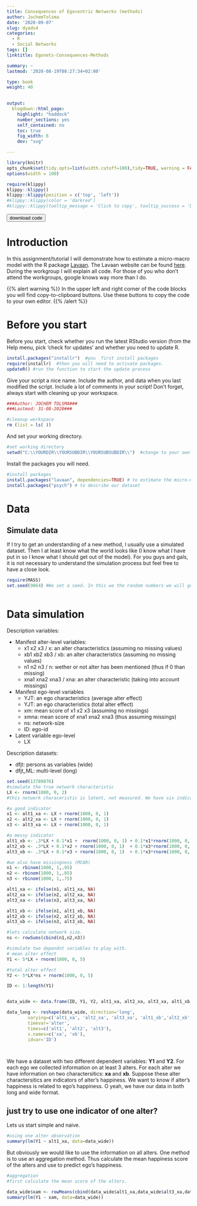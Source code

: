 ```yaml
---
title: Consequences of Egocentric Networks (methods)
author: JochemTolsma
date: '2020-09-07'
slug: dyads4
categories:
  - R
  - Social Networks
tags: []
linktitle: Egonets-Consequences-Methods

summary: ~
lastmod: '2020-08-19T08:27:34+02:00'

type: book
weight: 40

 
output:
  blogdown::html_page:
    highlight: "haddock"
    number_sections: yes
    self_contained: no
    toc: true
    fig_width: 6
    dev: "svg"

---
```



<!--set global settings--> 
```r
library(knitr)
opts_chunk$set(tidy.opts=list(width.cutoff=100),tidy=TRUE, warning = FALSE, message = FALSE, cache=TRUE, attr.source = ".numberLines")
options(width = 100)
```


<!--copy to clipboard-->
```r
require(klippy)
klippy::klippy()
klippy::klippy(position = c('top', 'left'))
#klippy::klippy(color = 'darkred')
#klippy::klippy(tooltip_message = 'Click to copy', tooltip_success = 'Done')
```
<!---
https://www.w3schools.com/w3css/w3css_buttons.asp
https://www.freecodecamp.org/news/a-quick-guide-to-styling-buttons-using-css-f64d4f96337f/
--->

<button onclick="window.location.href='static/index.Rmd';">download code</button>


# Introduction

In this assignment/tutorial I will demonstrate how to estimate a micro-macro model with the R package [Lavaan](https://cran.r-project.org/package=lavaan). The Lavaan website can be found [here](https://www.lavaan.ugent.be/). During the workgroup I will explain all code. For those of you who don't attend the workgroups, google knows way more than I do. 

{{% alert warning %}}
In the upper left and right corner of the code blocks you will find copy-to-clipboard buttons. Use these buttons to copy the code to your own editor. 
{{% /alert %}}


# Before you start

Before you start, check whether you run the latest RStudio version (from the Help menu, pick 'check for updates' and whether you need to update R. 

```r
install.packages("installr")  #you  first install packages
require(installr)  #then you will need to activate packages. 
updateR() #run the function to start the update process
```


Give your script a nice name. Include the author, and data when you last modified the script. Include a lot of comments in your script! Don't forget, always start with cleaning up your workspace. 

```r
###Author: JOCHEM TOLSMA###
###Lastmod: 31-08-2020###

#cleanup workspace
rm (list = ls( )) 
```

And set your working directory. 
```r
#set working directory
setwd("C:\\YOURDIR\\YOURSUBDIR\\YOURSUBSUBDIR\\")  #change to your own workdirectory
```

Install the packages you will need. 

```r
#install packages
install.packages("lavaan", dependencies=TRUE) # to estimate the micro-macro model
install.packages("psych") # to describe our dataset
```



# Data 

## Simulate data

If I try to get an understanding of a new method, I usually use a simulated dataset. Then I at least know what the world looks like (I know what I have put in so I know what I should get out of the model). For you guys and gals, it is not necessary to understand the simulation process but feel free to have a close look. 

```r
require(MASS)
set.seed(9864) #We set a seed. In this we the random numbers we will generate be the same and we thus end up with the same dataset. Please not that to be absolutaly sure to get the same dataset, we need to run the same R version (and packages)



```


# Data simulation

Description variables:  

* Manifest alter-level variables:  
  + x1 x2 x3 / x: an alter characteristics (assuming no missing values)  
  + xb1 xb2 xb3 / xb: an alter characteristics (assuming no missing values) 
  + n1 n2 n3 / n: wether or not alter has been mentioned (thus if 0 than missing)  
  + xna1 xna2 xna3 / xna: an alter characteristic (taking into account missings)  
* Manifest ego-level variables  
  + YJT: an ego characteristics (average alter effect)  
  + YJT: an ego characteristics (total alter effect)
  + xm: mean score of x1 x2 x3 (assuming no missings) 
  + xmna: mean score of xna1 xna2 xna3 (thus assuming missings)  
  + ns: network-size  
  + ID: ego-id  
* Latent variable ego-level  
  + LX  
  
Description datasets: 

* dfjt: persons as variables (wide)  
* dfjt_ML: multi-level (long)

```r
set.seed(13789876)
#simulate the true network characteristic
LX <- rnorm(1000, 0, 2)
#this network characeristic is latent, not measured. We have six indicators for this latent variable: 2 per alter; 3 alters.  

#a good indicator
x1 <- alt1_xa <- LX + rnorm(1000, 0, 1)
x2 <- alt2_xa <- LX + rnorm(1000, 0, 1)
x3 <- alt3_xa <- LX + rnorm(1000, 0, 1)

#a messy indicator
alt1_xb <- .3*LX + 0.1*x1 +  rnorm(1000, 0, 1) + 0.1*x1*rnorm(1000, 0, 1)
alt2_xb <- .3*LX + 0.1*x2 + rnorm(1000, 0, 1)  + 0.1*x3*rnorm(1000, 0, 1)
alt3_xb <- .3*LX + 0.1*x3 + rnorm(1000, 0, 1)  + 0.1*x3*rnorm(1000, 0, 1)

#we also have missingness (MCAR)
n1 <- rbinom(1000, 1,.95)
n2 <- rbinom(1000, 1,.85)
n3 <- rbinom(1000, 1,.75)

alt1_xa <- ifelse(n1, alt1_xa, NA)
alt2_xa <- ifelse(n2, alt2_xa, NA)
alt3_xa <- ifelse(n3, alt3_xa, NA)

alt1_xb <- ifelse(n1, alt1_xb, NA)
alt2_xb <- ifelse(n2, alt2_xb, NA)
alt3_xb <- ifelse(n3, alt3_xb, NA)

#lets calculate network size. 
ns <- rowSums(cbind(n1,n2,n3))

#simulate two dependnt variables to play with. 
# mean alter effect
Y1 <- 5*LX + rnorm(1000, 0, 5)

#total alter effect
Y2 <- 5*LX*ns + rnorm(1000, 0, 5)

ID <- 1:length(Y1)


data_wide <- data.frame(ID, Y1, Y2, alt1_xa, alt2_xa, alt3_xa, alt1_xb,alt2_xb,alt3_xb)

data_long <- reshape(data_wide, direction='long', 
        varying=c('alt1_xa', 'alt2_xa', 'alt3_xa', 'alt1_xb','alt2_xb','alt3_xb'), 
        timevar='alter',
        times=c('alt1', 'alt2', 'alt3'),
        v.names=c('xa', 'xb'),
        idvar='ID')

                    


```


We have a dataset with two different dependent variables: **Y1** and **Y2**. For each ego we collected information on at least 3 alters. For each alter we have information on two charactersitics: **xa** and **xb**. Suppose these alter charactersitics are indicators of alter's happiness. We want to know if alter's happiness is related to ego's happiness. 
 O yeah, we have our data in both long and wide format. 
 
 

## just try to use one indicator of one alter? 

Lets us start simple and naive. 

```r
#using one alter observation
summary(lm(Y1 ~ alt1_xa, data=data_wide))

```

But obviously we would like to use the information on all alters. 
One method is to use an aggregation method. Thus calculate the mean happiness score of the alters and use to predict ego's happiness. 

```r
#aggregation
#first calculate the mean score of the alters. 

data_wide$xam <- rowMeans(cbind(data_wide$alt1_xa,data_wide$alt3_xa,data_wide$alt3_xa ), na.rm=TRUE)
summary(lm(Y1 ~ xam, data=data_wide))
```


<!---
xm <- rowMeans(cbind(x1,x2,x3))
xmna <- rowMeans(cbind(xna1,xna2,xna3), na.rm=TRUE)

# Goals

* demonstrate that lavaan and mplus lead to similar estimates  
* demonstrate that perspons as variable and ML approach with one manifest variable lead to similar estimates  
* demonstrate that perspons as variable and ML approach with two manifest variable at alter level and two latent at group level (direct approach) lead to similar estimates 
* demonstrate that perspons as variable and ML approach with two manifest variable at alter level and one latent at group level (direct approach) lead to similar estimates  
* demonstrate that perspons as variable and ML approach with two manifest variable at alter level, one latent at alter level, and one at group level lead to similar estimates  

# Simple OLS
## lm

```r
#using one alter observation
summary(lm(YJT ~ x1, data=dfjt))

#disaggregation
summary(lm(YJT ~ x, data=dfjt_ML))

#aggregation
summary(lm(YJT ~ xm, data=dfjt))


#summary(lm(scale(YJT) ~ scale(x1), data=dfjt))
#summary(lm(scale(YJT) ~ scale(xm), data=dfjt))
#summary(lm(YJT ~ x1 + xb1, data=dfjt))
#summary(lm(scale(YJT) ~ scale(x1) + scale(xb1), data=dfjt))
```
Aggregatie laat inderdaad onderschatting zien. Maar eigenlijk niet echt noemenswaardig toch? 


## Lavaan
```r
library(lavaan)
model1 <- '
  YJT ~ x1
  YJT ~ 1
  YJT ~~ YJT
  '

fit1 <- lavaan(model1, 
               data = dfjt)
summary(fit1)
standardizedSolution(fit1)
```

## Mplus
```r
library(MplusAutomation)

mplusm1 <- mplusObject(
  TITLE = "model1;",
  MODEL = "
  YJT ON x1;",
  OUTPUT= "STANDARDIZED;",
  usevariables = c("YJT", "x1"),
  rdata = dfjt[,c("YJT", "x1")])

resmplusm1 <- mplusModeler(mplusm1, modelout = "mplusm1.inp", run = 1L, check=TRUE)
coef(resmplusm1)
coef(resmplusm1$results, type = "std")
coef(resmplusm1$results, type = "un")
# remove files
unlink(resmplusm1$results$input$data$file)
unlink(resmplusm1$results$input$data$file)
unlink("mplusm1.inp")
unlink("mplusm1.out")

#prepareMplusData(dfjt[,c("YJT", "x1")], "C:\\Users\\Administrator\\Documents\\mplusfiles\\model1.dat")
#external check with MPLUS gives same results.
#watch out with prepareMplusData and variable names/order. this f$!k things up.



```

# Micro-macro model (persons as variables)

## lavaan

```r
#one individual-level predictor, one latent variable at group level
model2 <- '
  FX =~ 1*x1
  FX =~ 1*x2
  FX =~ 1*x3
  
  x1 ~~ a*x1
  x2 ~~ a*x2
  x3 ~~ a*x3
  FX ~~ FX
  YJT ~~ YJT
  
  YJT ~ FX
  YJT ~ 1
  x1 ~ c*1
  x2 ~ c*1
  x3 ~ c*1
'

fit2 <- lavaan(model2, 
           data = dfjt)
summary(fit2)



```

Yess, we krijgen er precies uit wat we er in hebben gestopt!

## mplus 

### persons as variables 

one manifest, one latent, persons as variables
```r


mplusm2 <- mplusObject(
  TITLE = "model2;",
  MODEL = "
  f1 by x1* (1)
  x2 (1)
  x3 (1); 
  f1@1;
  x1@1;
  x2@1;
  x3@1;
  YJT ON f1;
  YJT;",
  OUTPUT= "STANDARDIZED;",
  usevariables = c("YJT", "x1", "x2", "x3"),
  rdata = dfjt[,c("YJT", "x1", "x2", "x3")])

resmplusm2 <- mplusModeler(mplusm2, modelout = "mplusm2.inp", run = 1L, check=TRUE)


coef(resmplusm2)
```
Er gaat bij mij wat mis bij constraints op variantie van x vars. En dat beinvloedt best sterk de estimates.
Bovendien heb ik nu de variantei van F1 gefixed op 1, ipv 2, dus daarom estimates verdubbeld. Verder nagenoeg zelfde estimates als lavaan. Maar lavaan wel iets beter. 

### ML

hier via factor

```r

mplusm3 <- mplusObject(
  TITLE= "test JT;",
  VARIABLE= "CLUSTER = ID; BETWEEN = YJT;",
  ANALYSIS= "TYPE = TWOLEVEL RANDOM; ESTIMATOR=MLF;",
  MODEL= "
  %WITHIN%
  x;
  %BETWEEN%
  FXB by
  x*;
  FXB@1;
  x@0;
  YJT ON FXB ;
  YJT;",
  usevariables = c("ID", "YJT", "x"),
  rdata = dfjt_ML[,c("ID", "YJT", "x")])

resmplusm3 <- mplusModeler(mplusm3, modelout = "mplusm3.inp", run = 1L, check=FALSE)
coef(resmplusm3)


```

Replicatie van persons as variables. 
Nu met de juiste/alternatieve constraint.

```r

mplusm3 <- mplusObject(
  TITLE= "test JT;",
  VARIABLE= "CLUSTER = ID; BETWEEN = YJT;",
  ANALYSIS= "TYPE = TWOLEVEL RANDOM; ESTIMATOR=MLF;",
  MODEL= "
  %WITHIN%
  x;
  %BETWEEN%
  FXB by
  x;
  x@0;
  YJT ON FXB ;
  YJT;",
  usevariables = c("ID", "YJT", "x"),
  rdata = dfjt_ML[,c("ID", "YJT", "x")])

resmplusm3 <- mplusModeler(mplusm3, modelout = "mplusm3.inp", run = 1L, check=FALSE)
coef(resmplusm3)


```

Nu idd, identieke resultaten als lavaan!!
Maar volgens thijmen/mij niet nodig om factor toe te voegen. Immers daarvoor is het betweenniveau. 

Dus, hier zonder factor: 
```r

mplusm3 <- mplusObject(
  TITLE= "test JT;",
  VARIABLE= "CLUSTER = ID; BETWEEN = YJT;",
  ANALYSIS= "TYPE = TWOLEVEL RANDOM; ESTIMATOR=MLF;",
  MODEL= "
  %WITHIN%
  x;
  %BETWEEN%
  YJT ON x ;
  YJT;",
  usevariables = c("ID", "YJT", "x"),
  rdata = dfjt_ML[,c("ID", "YJT", "x")])

resmplusm3 <- mplusModeler(mplusm3, modelout = "mplusm3.inp", run = 1L, check=FALSE)
coef(resmplusm3)


```
Grappig genoeg, niet helemaal identiek. Maar waarom niet? 


# Intermezzo 1. over het schalen van de estimates. 

Snap ik dat? 


```r

test <- rnorm(1000, 0, 1)
var(test)

test2 <- .5*test
var(test2)

y <- 5*test + rnorm(1000, 2, 2)

summary(lm(y~test))
summary(lm(y~test2))

```

Ja we snappen het schalen. Dus...  

**Conclusie. met één manifeste, snappen we alles!!** 

# Intermezzo 2: FCA

Ik heb [hier](http://www.understandingdata.net/2017/03/22/cfa-in-lavaan/) een mooie tutorial gevonden. 

```r
#http://www.understandingdata.net/2017/03/22/cfa-in-lavaan/

#note that a model with two manifest for one latent is not identifiable. 

modelfca <- '
  FX =~ a*x1
  FX =~ b*xb1
  FX =~ a*x2 
  FX =~ b*xb2
  FX =~ a*x3 
  FX =~ b*xb3
  x1 ~~ c*xb1
  x2 ~~ c*xb2
  x3 ~~ c*xb3
  '

 cfares <- cfa(modelfca, data = dfjt, missing="FIML", std.lv=TRUE)
 summary(cfares)
 #cfares
 
 #str(cfares,2)
vcov(cfares)
cfares@Fit
?lavOptions

#andere constrains. voordeel is dat je nu ook lading van eerste x test. 
cfares2 <- cfa(modelfca, data = dfjt, std.lv=TRUE, missing="FIML")
cfares2
summary(cfares2, fit.measures=TRUE, standardized=TRUE)

parameterEstimates(cfares2, standardized=TRUE)
residuals(cfares2, type = "cor")


```


```r
HS.model <- ' visual  =~ x1 + x2 + x3
              textual =~ x4 + x5 + x6
              speed   =~ x7 + x8 + x9 '

fit <- cfa(HS.model, data=HolzingerSwineford1939, 
           std.lv=TRUE,  
           missing="fiml")

fit

summary(fit, fit.measures=TRUE, standardized=TRUE)

parameterEstimates(fit)

residuals(fit, type = "cor")

modificationIndices(fit, sort.=TRUE)

HS.model2 <- ' visual  =~ x1 + x2 + x3
              textual =~ x4 + x5 + x6
              speed   =~ x7 + x8 + x9 
              x7~~x9
'
fit2 <- cfa(HS.model2, data=HolzingerSwineford1939, 
           std.lv=TRUE,  
           missing="fiml")
fit2
summary(fit2, fit.measures=TRUE, standardized=TRUE)


fit_or <- cfa(HS.model, data=HolzingerSwineford1939, orthogonal=TRUE,
           std.lv=TRUE,  
           missing="fiml")

fit_or

summary(fit_or, fit.measures=TRUE, standardized=TRUE)

anova(fit, fit_or)



```



# nieuw modelletje 

Wat heb ik gesimuleerd. 1 groepslevel factor met 2 manifeste op alter-niveau

```r
# two individual-level predictors, one latent variable at group-level (influence power netwerk)
model2b <- '
  FX =~ 1*x1 + c*xb1
  FX =~ 1*x2 + c*xb2
  FX =~ 1*x3 + c*xb3
  
  x1 ~~ a*x1
  x2 ~~ a*x2
  x3 ~~ a*x3
  xb1 ~~ a*xb1
  xb2 ~~ a*xb2
  xb3 ~~ a*xb3
  FX ~~ FX
  YJT ~~ YJT
  
  YJT ~ FX
  YJT ~ 1
  x1 ~ d*1
  x2 ~ d*1
  x3 ~ d*1
  xb1 ~ e*1
  xb2 ~ e*1
  xb3 ~ e*1
'

fit2b <- lavaan(model2b, 
           data = dfjt)
summary(fit2b)
```

Dus als ik het correcte model schat, krijg ik ook de perfecte resultaten er uit. Let op dat FX =~ xb1 = 0.41 dat komt natuurlijk doordat effect deels via x1 loopt. 
Lukt het om daarvoor te controleren? 


```r
# two individual-level predictors, one latent variable at group-level (influence power netwerk)
model2b <- '
  FX =~ 1*x1 + c*xb1
  FX =~ 1*x2 + c*xb2
  FX =~ 1*x3 + c*xb3
  
  x1 ~~ a*x1
  x2 ~~ a*x2
  x3 ~~ a*x3
  x1 ~~ f*xb1
  x2 ~~ f*xb2
  x3 ~~ f*xb3
  xb1 ~~ a*xb1
  xb2 ~~ a*xb2
  xb3 ~~ a*xb3
  FX ~~ FX
  YJT ~~ YJT
  
  YJT ~ FX
  YJT ~ 1
  x1 ~ d*1
  x2 ~ d*1
  x3 ~ d*1
  xb1 ~ e*1
  xb2 ~ e*1
  xb3 ~ e*1
'

fit2b <- lavaan(model2b, 
           data = dfjt)
summary(fit2b)
```
nee, niet echt. 




Laten we nu eens het foute model schatten.

```r
#two individual-level predictors at individual-level determined by one latent variable at individual-level (influence power alter). one group-level latent variable (influence power network). 
model2c <- '
  FX1 =~ 1*x1 + c*xb1
  FX2 =~ 1*x2 + c*xb2
  FX3 =~ 1*x3 + c*xb3
  FX =~ 1*FX1 + 1*FX2 + 1*FX3
  
  x1 ~~ a*x1
  x2 ~~ a*x2
  x3 ~~ a*x3
  xb1 ~~ g*xb1
  xb2 ~~ g*xb2
  xb3 ~~ g*xb3
  FX ~~ FX
  FX1 ~~ FX1
  FX2 ~~ FX2
  FX3 ~~ FX3
  YJT ~~ YJT
  
  YJT ~ FX
  YJT ~ 1
  x1 ~ 1
  x2 ~ 1
  x3 ~ 1
  xb1 ~ 1
  xb2 ~ 1
  xb3 ~ 1
'

fit2c <- lavaan(model2c, 
           data = dfjt, mimic="lavaan")
summary(fit2c)



model2c <- '
  FX1 =~ 1*x1 + c*xb1
  FX2 =~ 1*x2 + c*xb2
  FX3 =~ 1*x3 + c*xb3
  FX =~ 1*FX1 + 1*FX2 + 1*FX3
  
  x1 ~~ a*x1
  x2 ~~ a*x2
  x3 ~~ a*x3
  xb1 ~~ g*xb1
  xb2 ~~ g*xb2
  xb3 ~~ g*xb3
  x1 ~~ f*xb1
  x2 ~~ f*xb2
  x3 ~~ f*xb3
  FX ~~ FX
  FX1 ~~ FX1
  FX2 ~~ FX2
  FX3 ~~ FX3
  YJT ~~ YJT
  
  YJT ~ FX
  YJT ~ 1
  x1 ~ 1
  x2 ~ 1
  x3 ~ 1
  xb1 ~ 1
  xb2 ~ 1
  xb3 ~ 1
'

fit2c <- lavaan(model2c, 
           data = dfjt, mimic="lavaan")
summary(fit2c)
#str(fit2c)
```
Dit laatste model loopt niet helemaal lekker. Ik denk dat het verschil vooral zit in op welk niveau je de covariantie specificeert. 

Nu via mplus. 

```r


mplusm2 <- mplusObject(
  TITLE = "model 2;",
  MODEL = "
FX1 by x1* (b)
xb1 (c);
FX2 by x2* (b)
xb2 (c);
FX3 by x3* (b)
xb3 (c);

FX by FX1* (d)
FX2 (d)
FX3 (d);

x1@ (a);
x2@ (a);
x3@ (a);

xb1@ (e);
xb2@ (e);
xb3@ (e);


FX1@1;
FX2@1;
FX3@1;
FX@1;
YJT@;

YJT ON FX;
YJT ; 
x1* (f);
x2 (f);
x3 (f);
xb1* (g);
xb2 (g);
xb3 (g);
",

usevariables = c("YJT", "x1", "x2", "x3", "xb1","xb2", "xb3"),
  rdata = dfjt[,c("YJT", "x1", "x2", "x3", "xb1","xb2", "xb3")],
autov = FALSE )

resmplusm2 <- mplusModeler(mplusm2, modelout = "mplusm2.inp", run = 1L, check=TRUE)
coef(resmplusm2)

resmplusm2


```
Weer andere constraints, maar verder prima replicatie van Lavaan. 


```r


mplusm3 <- mplusObject(
  TITLE= "test JT;",
  VARIABLE= "CLUSTER = ID; BETWEEN = YJT;",
  ANALYSIS= "TYPE = TWOLEVEL RANDOM; ESTIMATOR=ML;",
  MODEL= 
  "%WITHIN%
  FW by x* (1)
  xb (2);
  x with xb;
  FW@1;
  %BETWEEN%
  FB by x* (1)
  xb (2);
  YJT on FB;
  YJT;",
  usevariables = c("ID", "YJT", "x", "xb"),
  rdata = dfjt_ML[,c("ID", "YJT", "x", "xb")],
  autov = FALSE)

resmplusm3 <- mplusModeler(mplusm3, modelout = "mplusm3.inp", run = 1L, check=FALSE)
coef(resmplusm3)



```

Ook dit model leidt tot zelfde schatting van de x en xb op de factor. Zou fijn zijn als ik iets beter wist hoe ik in mplus de constraints kon opleggen. 

--->

